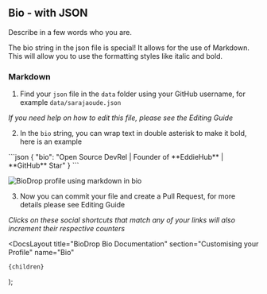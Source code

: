 
## Bio - with JSON

Describe in a few words who you are.

The bio string in the json file is special! It allows for the use of Markdown. This will allow you to use the formatting styles like italic and bold.

### Markdown

1. Find your `json` file in the `data` folder using your GitHub username, for example `data/sarajaoude.json`

_If you need help on how to edit this file, please see the <Link href="/docs/how-to-guides/editing-json">Editing Guide</Link>_

2. In the `bio` string, you can wrap text in double asterisk to make it bold, here is an example

<ClipboardCopy>
```json
{
  "bio": "Open Source DevRel | Founder of **EddieHub** | **GitHub** Star"
}
```
</ClipboardCopy>

![BioDrop profile using markdown in bio](https://user-images.githubusercontent.com/624760/208985171-9f337433-92c6-43b7-86a4-05d6af691690.png)

3. Now you can commit your file and create a Pull Request, for more details please see <Link href="/docs/how-to-guides/editing-json">Editing Guide</Link>

_Clicks on these social shortcuts that match any of your links will also increment their respective counters_

  <DocsLayout
    title="BioDrop Bio Documentation"
    section="Customising your Profile"
    name="Bio"
  >
    {children}
  </DocsLayout>
);
